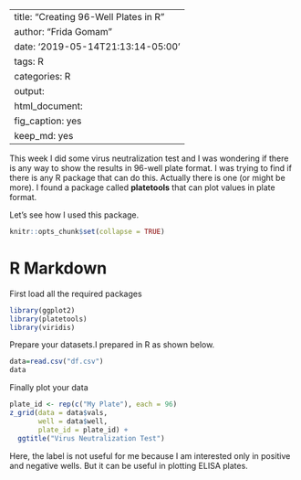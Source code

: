 
---
title: "Creating 96-Well Plates in R"
author: "Frida Gomam"
date: '2019-05-14T21:13:14-05:00'
tags: R
categories: R
output: 
  html_document: 
    fig_caption: yes
    keep_md: yes
---

This week I did some virus neutralization test and I was wondering if there is any way to show the results in 96-well plate format. I was trying to find if there is any R package that can do this. Actually there is one (or might be more). I found a package called **platetools** that can plot values in plate format. 

Let's see how I used this package.



```r
knitr::opts_chunk$set(collapse = TRUE)
```

# R Markdown

First load all the required packages

```r
library(ggplot2)
library(platetools)
library(viridis)
```

Prepare your datasets.I prepared in R as shown below. 



```r
data=read.csv("df.csv")
data
```

Finally plot your data 
```r
plate_id <- rep(c("My Plate"), each = 96)
z_grid(data = data$vals,
       well = data$well,
       plate_id = plate_id) +
  ggtitle("Virus Neutralization Test")
```

Here, the label is not useful for me because I am interested only in positive and negative wells. But it can be useful in plotting ELISA plates. 

